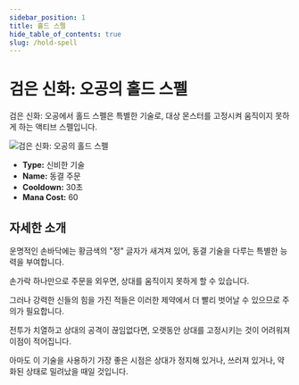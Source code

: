 ```yaml
---
sidebar_position: 1
title: 홀드 스펠
hide_table_of_contents: true
slug: /hold-spell
---
```


# 검은 신화: 오공의 홀드 스펠

검은 신화: 오공에서 홀드 스펠은 특별한 기술로, 대상 몬스터를 고정시켜 움직이지 못하게 하는 액티브 스펠입니다.

<img
    src="https://pub-0a8ecc505052d0464f962a5358e503f73e.r2.dev/holdspell.gif"
    alt="검은 신화: 오공의 홀드 스펠"
/>

- **Type:** 신비한 기술
- **Name:** 동결 주문
- **Cooldown:** 30초
- **Mana Cost:** 60

## 자세한 소개

운명적인 손바닥에는 황금색의 "정" 글자가 새겨져 있어, 동결 기술을 다루는 특별한 능력을 부여합니다.

손가락 하나만으로 주문을 외우면, 상대를 움직이지 못하게 할 수 있습니다.

그러나 강력한 신들의 힘을 가진 적들은 이러한 제약에서 더 빨리 벗어날 수 있으므로 주의가 필요합니다.

전투가 치열하고 상대의 공격이 끊임없다면, 오랫동안 상대를 고정시키는 것이 어려워져 이점이 적어집니다.

아마도 이 기술을 사용하기 가장 좋은 시점은 상대가 정지해 있거나, 쓰러져 있거나, 약화된 상태로 밀려났을 때일 것입니다.